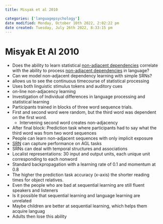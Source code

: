 ```yaml
---
title: Misyak et al 2010

categories: ['languagepsychology']
date modified: Monday, October 10th 2022, 2:02:22 pm
date created: Tuesday, July 26th 2022, 8:33:15 pm
---
```


# Misyak Et Al 2010
- Does the ability to learn statistical [non-adjacent dependencies](Non-adjacent%20dependencies.qmd) correlate with the ability to process [non-adjacent dependencies](Non-adjacent%20dependencies.qmd) in language?
- Can we model non-adjacent dependency learning with simple SRNs?
- allows us to see the continuous timecourse of statistical processing
- Uses both linguistic stimulus tokens and auditory cues
- on-line non-adjacency learning
- Investigation of Individual differences in language processing and statistical learning
- Participants trained in blocks of three word sequence trials.
- First and second word were random, but the third word was dependent on the first word.
	- Intervening second word creates non-adjacency
- After final block: Prediction task where participants had to say what the third word was from two word sequences
- People can learn non-adjacent sequences with only implicit exposure
- [SRN](SRN.qmd) can capture performance on AGL tasks
- SRNs can deal with temporal structures and associations
- Localist representations: 30 input and output units, each unique unit corresponding to each nonword
- Standard backpropagation with a learning rate of 0.1 and momentum at 0.8
- The higher the prediction task accuracy (x-axis) the shorter reading times for object relatives.
- Even the people who are bad at sequential learning are still fluent speakers and listeners
- Is it possible that sequential learning and language learning are unrelated
- Maybe children are better at sequential learning, which helps them acquire languag
- Adults then lose this ability



